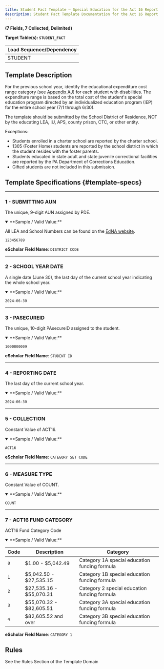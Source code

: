 ```yaml
---
title: Student Fact Template – Special Education for the Act 16 Report
description: Student Fact Template Documentation for the Act 16 Report
---
```



**(7 Fields, 7 Collected, Delimited)**

**Target Table(s): `STUDENT_FACT`**

| **Load Sequence/Dependency** |
|------------------------------|
| STUDENT                      |

## Template Description

For the previous school year, identify the educational expenditure cost range category (see [Appendix AJ](docs/appendix/appendix-AJ.mdx)) for each student with disabilities. The expenditure range is based on the total cost of the student's special education program directed by an individualized education program (IEP) for the entire school year (7/1 through 6/30).

The template should be submitted by the School District of Residence, NOT by the educating LEA, IU, APS, county prison, CTC, or other entity.

Exceptions:

- Students enrolled in a charter school are reported by the charter school.
- 1305 (Foster Home) students are reported by the school district in which the student resides with the foster parents.
- Students educated in state adult and state juvenile correctional facilities are reported by the PA Department of Corrections Education.
- Gifted students are not included in this submission.

## Template Specifications {#template-specs}

---
### 1 - SUBMITTING AUN
<p><Badge color="required" /> <Badge color="key" /> <Badge length={9} /></p>

The unique, 9-digit AUN assigned by PDE.

<details open>
<summary>**Sample / Valid Value:**</summary>

All LEA and School Numbers can be found on the [EdNA website](http://www.edna.pa.gov/Screens/wfHome.aspx). 

`123456789`
</details>

**eScholar Field Name**: `DISTRICT CODE`

---
### 2 - SCHOOL YEAR DATE
<p><Badge color="required" /> <Badge color="key" /> <Badge length={10} /></p>

A single date (June 30), the last day of the current school year indicating the whole school year.

<details open>
<summary>**Sample / Valid Value:**</summary>

`2024-06-30`
</details>

---
### 3 - PASECUREID
<p><Badge color="required" /> <Badge color="key" /> <Badge length={10} /></p>

The unique, 10-digit PAsecureID assigned to the student.

<details open>
<summary>**Sample / Valid Value:**</summary>

`1000000009`
</details>

**eScholar Field Name**: `STUDENT ID`

---
### 4 - REPORTING DATE
<p><Badge color="required" /> <Badge color="key" /> <Badge length={10} /></p>

The last day of the current school year.

<details open>
<summary>**Sample / Valid Value:**</summary>

`2024-06-30`
</details>

---
### 5 - COLLECTION
<p><Badge color="required" /> <Badge color="key" /> <Badge length={100} /></p>

Constant Value of ACT16.

<details open>
<summary>**Sample / Valid Value:**</summary>

`ACT16`
</details>

**eScholar Field Name**: `CATEGORY SET CODE`

---
### 6 - MEASURE TYPE
<p><Badge color="required" /> <Badge color="key" /> <Badge length={9} /></p>

Constant Value of COUNT.

<details open>
<summary>**Sample / Valid Value:**</summary>

`COUNT`
</details>

---
### 7 - ACT16 FUND CATEGORY
<p><Badge color="required" /> <Badge color="updateable" /> <Badge length={7} /></p>

ACT16 Fund Category Code

<details open>
<summary>**Sample / Valid Value:**</summary>

| Code | Description               | Category                                      |
|------|---------------------------|-----------------------------------------------|
| `0`    | \$1.00 - \$5,042.49       | Category 1A special education funding formula |
| `1`    | \$5,042.50 - \$27,535.15  | Category 1B special education funding formula |
| `2`    | \$27,535.16 - \$55,070.31 | Category 2 special education funding formula  |
| `3`    | \$55,070.32 - \$82,605.51 | Category 3A special education funding formula |
| `4`    | \$82,605.52 and over      | Category 3B special education funding formula |
</details>

**eScholar Field Name**: `CATEGORY 1`

## Rules

See the Rules Section of the Template Domain